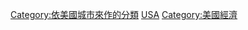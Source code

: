 [[Category:依美國城市來作的分類|Category:依美國城市來作的分類]]
[[Category:各國各城市經濟|USA]]
[[Category:美國經濟|Category:美國經濟]]